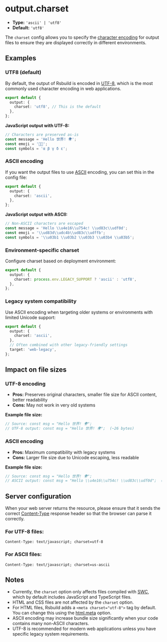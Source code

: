 # output.charset

- **Type:** `'ascii' | 'utf8'`
- **Default:** `'utf8'`

The `charset` config allows you to specify the [character encoding](https://developer.mozilla.org/en-US/docs/Glossary/Character_encoding) for output files to ensure they are displayed correctly in different environments.

## Examples

### UTF8 (default)

By default, the output of Rsbuild is encoded in [UTF-8](https://developer.mozilla.org/en-US/docs/Glossary/UTF-8), which is the most commonly used character encoding in web applications.

```ts title="rsbuild.config.ts"
export default {
  output: {
    charset: 'utf8', // This is the default
  },
};
```

**JavaScript output with UTF-8:**

```js
// Characters are preserved as-is
const message = 'Hello 世界! 🌍';
const emoji = '👋🏻';
const symbols = 'α β γ δ ε';
```

### ASCII encoding

If you want the output files to use [ASCII](https://developer.mozilla.org/en-US/docs/Glossary/ASCII) encoding, you can set this in the config file:

```ts title="rsbuild.config.ts"
export default {
  output: {
    charset: 'ascii',
  },
};
```

**JavaScript output with ASCII:**

```js
// Non-ASCII characters are escaped
const message = 'Hello \\u4e16\\u754c! \\ud83c\\udf0d';
const emoji = '\\ud83d\\udc4b\\ud83c\\udffb';
const symbols = '\\u03b1 \\u03b2 \\u03b3 \\u03b4 \\u03b5';
```

### Environment-specific charset

Configure charset based on deployment environment:

```ts title="rsbuild.config.ts"
export default {
  output: {
    charset: process.env.LEGACY_SUPPORT ? 'ascii' : 'utf8',
  },
};
```

### Legacy system compatibility

Use ASCII encoding when targeting older systems or environments with limited Unicode support:

```ts title="rsbuild.config.ts"
export default {
  output: {
    charset: 'ascii',
  },
  // Often combined with other legacy-friendly settings
  target: 'web-legacy',
};
```

## Impact on file sizes

### UTF-8 encoding

- **Pros:** Preserves original characters, smaller file size for ASCII content, better readability
- **Cons:** May not work in very old systems

**Example file size:**

```js
// Source: const msg = "Hello 世界! 🌍";
// UTF-8 output: const msg = "Hello 世界! 🌍";  (~26 bytes)
```

### ASCII encoding

- **Pros:** Maximum compatibility with legacy systems
- **Cons:** Larger file size due to Unicode escaping, less readable

**Example file size:**

```js
// Source: const msg = "Hello 世界! 🌍";
// ASCII output: const msg = "Hello \\u4e16\\u754c! \\ud83c\\udf0d";  (~46 bytes)
```

## Server configuration

When your web server returns the resource, please ensure that it sends the correct [Content-Type](https://developer.mozilla.org/en-US/docs/Web/HTTP/Headers/Content-Type) response header so that the browser can parse it correctly.

### For UTF-8 files:

```
Content-Type: text/javascript; charset=utf-8
```

### For ASCII files:

```
Content-Type: text/javascript; charset=us-ascii
```

## Notes

- Currently, the `charset` option only affects files compiled with [SWC](/guide/configuration/swc), which by default includes JavaScript and TypeScript files.
- HTML and CSS files are not affected by the `charset` option.
- For HTML files, Rsbuild adds a `<meta charset="utf-8">` tag by default. You can change this using the [html.meta](/config/html/meta) option.
- ASCII encoding may increase bundle size significantly when your code contains many non-ASCII characters.
- UTF-8 is recommended for modern web applications unless you have specific legacy system requirements.
